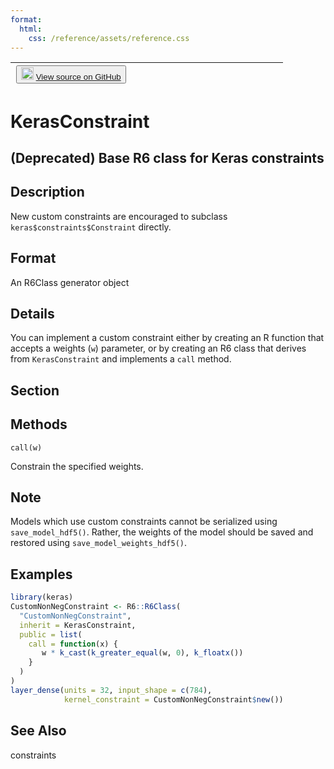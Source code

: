 ```yaml
---
format:
  html:
    css: /reference/assets/reference.css
---
```


| <button class="button"> ![](/reference/assets/GitHub-Mark-32px.png){width="20"} [View source on GitHub](https://github.com/rstudio/keras//blob/main/R/constraints.R#L127) </button> |
|:------------------------------:|:--------------------------------------:|

# KerasConstraint

## (Deprecated) Base R6 class for Keras constraints

## Description
New custom constraints are encouraged to subclass `keras$constraints$Constraint` directly. 

## Format
An R6Class generator object 



## Details
You can implement a custom constraint either by creating an R function that accepts a weights (`w`) parameter, or by creating an R6 class that derives from `KerasConstraint` and implements a `call` method. 

## Section

## Methods

`call(w)`

Constrain the specified weights.


## Note
Models which use custom constraints cannot be serialized using `save_model_hdf5()`. Rather, the weights of the model should be saved and restored using `save_model_weights_hdf5()`. 

## Examples
```r
library(keras)
CustomNonNegConstraint <- R6::R6Class( 
  "CustomNonNegConstraint", 
  inherit = KerasConstraint, 
  public = list( 
    call = function(x) { 
       w * k_cast(k_greater_equal(w, 0), k_floatx()) 
    } 
  ) 
) 
layer_dense(units = 32, input_shape = c(784), 
            kernel_constraint = CustomNonNegConstraint$new()) 
```

## See Also
constraints

